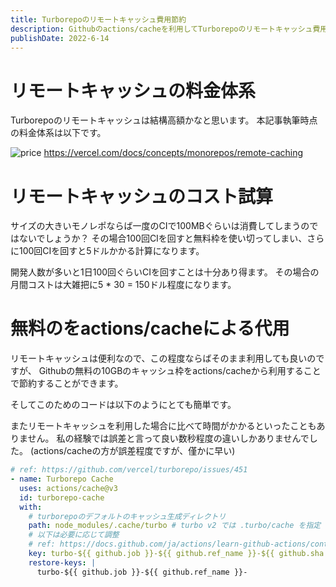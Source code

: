 ```yaml
---
title: Turborepoのリモートキャッシュ費用節約
description: Githubのactions/cacheを利用してTurborepoのリモートキャッシュ費用を節約する方法
publishDate: 2022-6-14
---
```


# リモートキャッシュの料金体系

Turborepoのリモートキャッシュは結構高額かなと思います。
本記事執筆時点の料金体系は以下です。

![price](/posts/tubpore-cache-with-actions-cache/price.png)
https://vercel.com/docs/concepts/monorepos/remote-caching

# リモートキャッシュのコスト試算

サイズの大きいモノレポならば一度のCIで100MBぐらいは消費してしまうのではないでしょうか？
その場合100回CIを回すと無料枠を使い切ってしまい、さらに100回CIを回すと5ドルかかる計算になります。

開発人数が多いと1日100回ぐらいCIを回すことは十分あり得ます。
その場合の月間コストは大雑把に5 * 30 = 150ドル程度になります。

# 無料のをactions/cacheによる代用

リモートキャッシュは便利なので、この程度ならばそのまま利用しても良いのですが、
Githubの無料の10GBのキャッシュ枠をactions/cacheから利用することで節約することができます。

そしてこのためのコードは以下のようにとても簡単です。

またリモートキャッシュを利用した場合に比べて時間がかかるといったこともありません。
私の経験では誤差と言って良い数秒程度の違いしかありませんでした。
(actions/cacheの方が誤差程度ですが、僅かに早い)

```yaml
# ref: https://github.com/vercel/turborepo/issues/451
- name: Turborepo Cache
  uses: actions/cache@v3
  id: turborepo-cache
  with:
    # turborepoのデフォルトのキャッシュ生成ディレクトリ
    path: node_modules/.cache/turbo # turbo v2 では .turbo/cache を指定
    # 以下は必要に応じて調整
    # ref: https://docs.github.com/ja/actions/learn-github-actions/contexts
    key: turbo-${{ github.job }}-${{ github.ref_name }}-${{ github.sha }}
    restore-keys: |
      turbo-${{ github.job }}-${{ github.ref_name }}-
```
